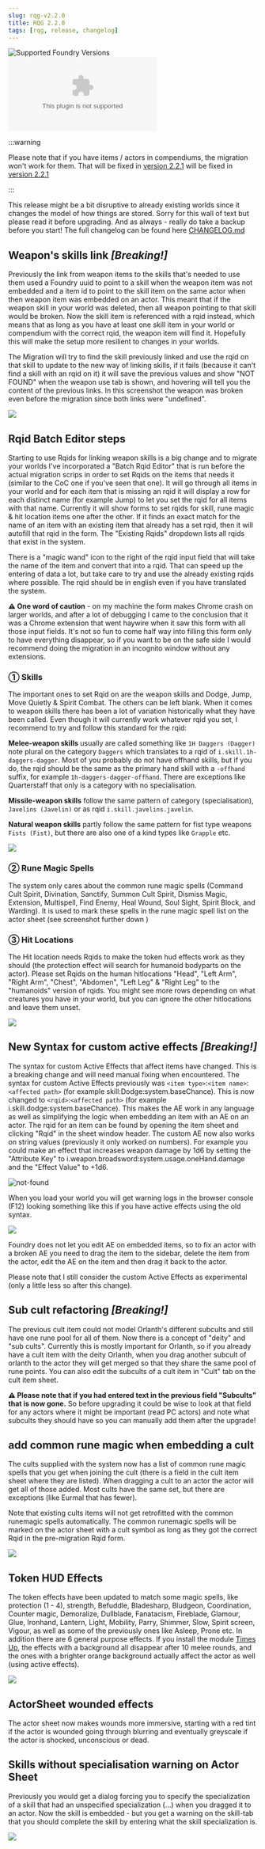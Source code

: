 ```yaml
---
slug: rqg-v2.2.0
title: RQG 2.2.0
tags: [rqg, release, changelog]
---
```


![Supported Foundry Versions](https://img.shields.io/endpoint?url=https://foundryshields.com/version?url=https://github.com/sun-dragon-cult/fvtt-system-rqg/releases/download/v2.2.0/system.json)
![Download Count](https://img.shields.io/github/downloads/sun-dragon-cult/fvtt-system-rqg/v2.2.0/rqg.zip)

:::warning

Please note that if you have items / actors in compendiums, the migration won't work for them. That
will be fixed in [version 2.2.1](/release-notes/rqg-v2.2.1) will be fixed in
[version 2.2.1](/release-notes/rqg-v2.2.1)

:::

This release might be a bit disruptive to already existing worlds since it changes the model of how
things are stored. Sorry for this wall of text but please read it before upgrading. And as always -
really do take a backup before you start! The full changelog can be found here
[CHANGELOG.md](https://github.com/sun-dragon-cult/fvtt-system-rqg/blob/main/CHANGELOG.md)

## Weapon's skills link _[Breaking!]_

<GithubIssue issue="290" repo="fvtt-system-rqg" />

Previously the link from weapon items to the skills that's needed to use them used a Foundry uuid to
point to a skill when the weapon item was not embedded and a item id to point to the skill item on
the same actor when then weapon item was embedded on an actor. This meant that if the weapon skill
in your world was deleted, then all weapon pointing to that skill would be broken. Now the skill
item is referenced with a rqid instead, which means that as long as you have at least one skill item
in your world or compendium with the correct rqid, the weapon item will find it. Hopefully this will
make the setup more resilient to changes in your worlds.

The Migration will try to find the skill previously linked and use the rqid on that skill to update
to the new way of linking skills, if it fails (because it can't find a skill with an rqid on it) it
will save the previous values and show "NOT FOUND" when the weapon use tab is shown, and hovering
will tell you the content of the previous links. In this screenshot the weapon was broken even
before the migration since both links were "undefined".

![](not-found-weapon-skill-link.png)

## Rqid Batch Editor steps

Starting to use Rqids for linking weapon skills is a big change and to migrate your worlds I've
incorporated a "Batch Rqid Editor" that is run before the actual migration scrips in order to set
Rqids on the items that needs it (similar to the CoC one if you've seen that one). It will go
through all items in your world and for each item that is missing an rqid it will display a row for
each distinct name (for example Jump) to let you set the rqid for all items with that name.
Currently it will show forms to set rqids for skill, rune magic & hit location items one after the
other. If it finds an exact match for the name of an item with an existing item that already has a
set rqid, then it will autofill that rqid in the form. The "Existing Rqids" dropdown lists all rqids
that exist in the system.

There is a "magic wand" icon to the right of the rqid input field that will take the name of the
item and convert that into a rqid. That can speed up the entering of data a lot, but take care to
try and use the already existing rqids where possible. The rqid should be in english even if you
have translated the system.

**⚠ One word of caution** - on my machine the form makes Chrome crash on larger worlds, and after a
lot of debugging I came to the conclusion that it was a Chrome extension that went haywire when it
saw this form with all those input fields. It's not so fun to come half way into filling this form
only to have everything disappear, so if you want to be on the safe side I would recommend doing the
migration in an incognito window without any extensions.

### ① Skills

The important ones to set Rqid on are the weapon skills and Dodge, Jump, Move Quietly & Spirit
Combat. The others can be left blank. When it comes to weapon skills there has been a lot of
variation historically what they have been called. Even though it will currently work whatever rqid
you set, I recommend to try and follow this standard for the rqid:

**Melee-weapon skills** usually are called something like `1H Daggers (Dagger)` note plural on the
category `Daggers` which translates to a rqid of `i.skill.1h-daggers-dagger`. Most of you probably
do not have offhand skills, but if you do, the rqid should be the same as the primary hand skill
with a `-offhand` suffix, for example `1h-daggers-dagger-offhand`. There are exceptions like
Quarterstaff that only is a category with no specialisation.

**Missile-weapon skills** follow the same pattern of category (specialisation), `Javelins (Javelin)`
or as rqid `i.skill.javelins.javelin`.

**Natural weapon skills** partly follow the same pattern for fist type weapons `Fists (Fist)`, but
there are also one of a kind types like `Grapple` etc.

![](weapon-skill-rqids.png)

### ② Rune Magic Spells

The system only cares about the common rune magic spells (Command Cult Spirit, Divination, Sanctify,
Summon Cult Spirit, Dismiss Magic, Extension, Multispell, Find Enemy, Heal Wound, Soul Sight, Spirit
Block, and Warding). It is used to mark these spells in the rune magic spell list on the actor sheet
(see screenshot further down )

### ③ Hit Locations

The Hit location needs Rqids to make the token hud effects work as they should (the protection
effect will search for humanoid bodyparts on the actor). Please set Rqids on the human hitlocations
"Head", "Left Arm", "Right Arm", "Chest", "Abdomen", "Left Leg" & "Right Leg" to the "humanoids"
version of rqids. You might see more rows depending on what creatures you have in your world, but
you can ignore the other hitlocations and leave them unset.

![](hit-location-rqids.png)

## New Syntax for custom active effects _[Breaking!]_

<GithubIssue issue="442" repo="fvtt-system-rqg" />

The syntax for custom Active Effects that affect items have changed. This is a breaking change and
will need manual fixing when encountered. The syntax for custom Active Effects previously was
`<item type>`:`<item name>`:`<affected path>` (for example skill:Dodge:system.baseChance). This is
now changed to `<rqid>`:`<affected path>` (for example i.skill.dodge:system.baseChance). This makes
the AE work in any language as well as simplifying the logic when embedding an item with an AE on an
actor. The rqid for an item can be found by opening the item sheet and clicking "Rqid" in the sheet
window header. The custom AE now also works on string values (previously it only worked on numbers).
For example you could make an effect that increases weapon damage by 1d6 by setting the "Attribute
Key" to i.weapon.broadsword:system.usage.oneHand.damage and the "Effect Value" to +1d6.

![not-found](string-active-effect.png)

When you load your world you will get warning logs in the browser console (F12) looking something
like this if you have active effects using the old syntax.

![](old-ae-warning.png)

Foundry does not let you edit AE on embedded items, so to fix an actor with a broken AE you need to
drag the item to the sidebar, delete the item from the actor, edit the AE on the item and then drag
it back to the actor.

Please note that I still consider the custom Active Effects as experimental (only a little less so
after this change).

## Sub cult refactoring _[Breaking!]_

<GithubIssue issue="343" repo="fvtt-system-rqg" />

The previous cult item could not model Orlanth's different subcults and still have one rune pool for
all of them. Now there is a concept of "deity" and "sub cults". Currently this is mostly important
for Orlanth, so if you already have a cult item with the deity Orlanth, when you drag another
subcult of orlanth to the actor they will get merged so that they share the same pool of rune
points. You can also edit the subcults of a cult item in "Cult" tab on the cult item sheet.

**⚠ Please note that if you had entered text in the previous field "Subcults" that is now gone.**
So before upgrading it could be wise to look at that field for any actors where it might be
important (read PC actors) and note what subcults they should have so you can manually add them
after the upgrade!

## add common rune magic when embedding a cult

<GithubIssue issue="153" repo="fvtt-system-rqg" />

The cults supplied with the system now has a list of common rune magic spells that you get when
joining the cult (there is a field in the cult item sheet where they are listed). When dragging a
cult to an actor the actor will get all of those added. Most cults have the same set, but there are
exceptions (like Eurmal that has fewer).

Note that existing cults items will not get retrofitted with the common runemagic spells
automatically. The common runemagic spells will be marked on the actor sheet with a cult symbol as
long as they got the correct Rqid in the pre-migration Rqid form.

![](common-rune-magic-marks.png)

## Token HUD Effects

<GithubIssue issue="54" repo="fvtt-system-rqg" />

The token effects have been updated to match some magic spells, like protection (1 - 4), strength,
Befuddle, Bladesharp, Bludgeon, Coordination, Counter magic, Demoralize, Dullblade, Fanatacism,
Fireblade, Glamour, Glue, Ironhand, Lantern, Light, Mobility, Parry, Shimmer, Slow, Spirit screen,
Vigour, as well as some of the previously ones like Asleep, Prone etc. In addition there are 6
general purpose effects. If you install the module
[Times Up](https://foundryvtt.com/packages/times-up), the effects with a background all disappear
after 10 melee rounds, and the ones with a brighter orange background actually affect the actor as
well (using active effects).

![](token-effects.png)

## ActorSheet wounded effects

The actor sheet now makes wounds more immersive, starting with a red tint if the actor is wounded
going through blurring and eventually greyscale if the actor is shocked, unconscious or dead.

## Skills without specialisation warning on Actor Sheet

Previously you would get a dialog forcing you to specify the specialization of a skill that had an
unspecified specialization (...) when you dragged it to an actor. Now the skill is embedded - but
you get a warning on the skill-tab that you should complete the skill by entering what the skill
specialization is.

![](skill-specialization-warning.png)
